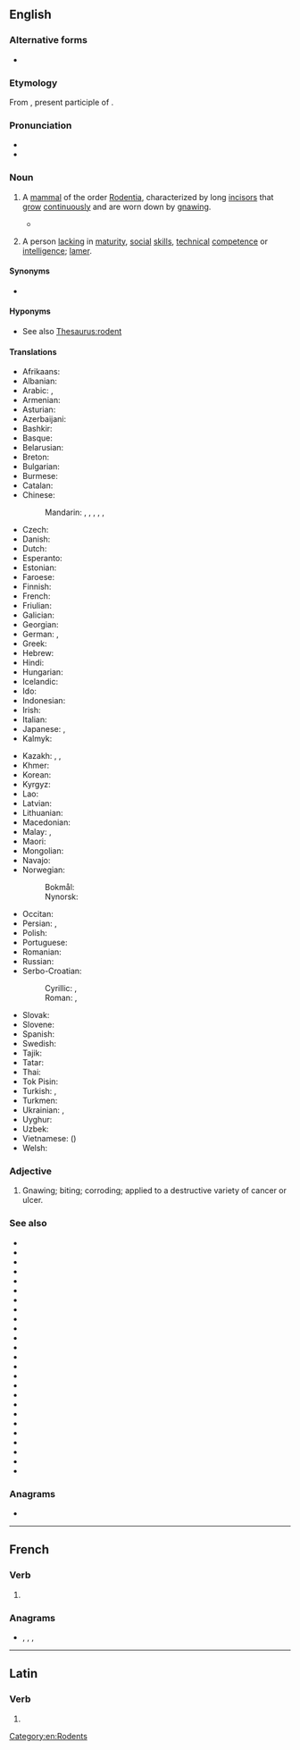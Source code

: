 {{also|rôdent}}
==English==
{{wikipedia}}
{{picdic
|image=Apodemus sylvaticus bosmuis.jpg
|detail1=
{{picdicimg|en|image=Agouti chewing.jpg|link=agouti}}
{{picdicimg|en|image=American Beaver.jpg|link=beaver}}
{{picdicimg|en|image=Brush-tailed Porcupine.jpg|link=brush-tailed porcupine}}
{{picdicimg|en|image=Capybara Hattiesburg Zoo (70909b-42) 2560x1600.jpg|link=capybara}}
{{picdicimg|en|image=Tamias minimus.jpg|link=chipmunk}}
{{picdicimg|en|image=Pectinator spekei Wagner.jpg|link=gundi}}
{{picdicimg|en|image=Chomik europejski.jpg|link=hamster}}
{{picdicimg|en|image=Octodontomys gliroides 1847 - cropping.jpg|link=mountain degu}}
{{picdicimg|en|image=Mouse white background.jpg|link=mouse}}
{{picdicimg|en|image=ErethizonRufescensWolf white background.jpg|link=North American porcupine}}
{{picdicimg|en|image=Porcupine 3.jpg|link=porcupine}}
{{picdicimg|en|image=Ruskea rotta.png|link=rat}}
{{picdicimg|en|image=AmericanRedSquirrel.jpg|link=squirrel}}
{{picdicimg|en|image=Bank vole.jpg|link=vole}}
}}

===Alternative forms===
* {{alter|en|rodente||obsolete}}

===Etymology===
{{root|en|ine-pro|*reh₁d-}}
From {{uder|en|la|rōdēns|rōdēns, rōdēnt-|gnawer; one who gnaws}}, present participle of {{m|la|rōdō||I gnaw}}.

===Pronunciation===
* {{IPA|en|/ˈɹəʊdənt/}}
* {{audio|en|LL-Q1860 (eng)-Vealhurl-rodent.wav|Audio (RP)}}

===Noun===
{{en-noun}}

# {{senseid|en|mammal of the order Rodentia}}A [[mammal]] of the order [[Rodentia]], characterized by long [[incisor]]s that [[grow]] [[continuously]] and are worn down by [[gnaw]]ing.
#* {{quote-journal|en|year=2013|month=May-June|author=[http://www.americanscientist.org/authors/detail/katie-l-burke Katie L. Burke]
|title=[http://www.americanscientist.org/issues/pub/2013/3/in-the-news-45 In the News]
|volume=101|issue=3|page=193|magazine={{w|American Scientist}}
|passage=Bats host many high-profile viruses that can infect humans, including severe acute respiratory syndrome and Ebola. A recent study explored the ecological variables that may contribute to bats’ propensity to harbor such zoonotic diseases by comparing them with another order of common reservoir hosts: '''rodents'''.}}
# {{lb|en|dated|bulletin board system slang|leet|pejorative}} A person [[lacking]] in [[maturity]], [[social]] [[skill]]s, [[technical]] [[competence]] or [[intelligence]]; [[lamer]]. {{defdate|mid 1980s-mid 1990s}}

====Synonyms====
* {{l|en|gnawer}}

====Hyponyms====
* See also [[Thesaurus:rodent]]

====Translations====
{{trans-top|mammal of the order Rodentia}}
* Afrikaans: {{t+|af|knaagdier}}
* Albanian: {{t+|sq|brejtës|m}}
* Arabic: {{t|ar|قَارِض|m}}, {{t|ar|قَوَارِض|m-p}}
* Armenian: {{t+|hy|կրծող}}
* Asturian: {{t+|ast|royedor|m}}
* Azerbaijani: {{t+|az|gəmirici}}
* Bashkir: {{t|ba|кимереүсе}}
* Basque: {{t|eu|karraskari}}
* Belarusian: {{t|be|грызу́н|m}}
* Breton: {{t|br|krigner|m}}
* Bulgarian: {{t+|bg|гризач|m}}
* Burmese: {{t+|my|ကြွက်}} {{qualifier|mouse, rat}}
* Catalan: {{t+|ca|rosegador}}
* Chinese:
*: Mandarin: {{t|cmn|[[齧齒目]][[動物]]}}, {{t|cmn|[[嚙齒目]][[動物]]}}, {{t|cmn|[[啮齿目]][[动物]]|tr=nièchǐmù dòngwù}}, {{t+|cmn|齧齒動物}}, {{t+|cmn|嚙齒動物}}, {{t|cmn|啮齿动物|tr=nièchǐ dòngwù}}
* Czech: {{t+|cs|hlodavec|m}}
* Danish: {{t+|da|gnaver|c}}
* Dutch: {{t+|nl|knaagdier|n}}
* Esperanto: {{t|eo|ronĝulo}}
* Estonian: {{t|et|näriline}}
* Faroese: {{t|fo|gnagdýr|n}}
* Finnish: {{t+|fi|jyrsijä}}
* French: {{t+|fr|rongeur|m}}
* Friulian: {{t|fur|roseadôr}}
* Galician: {{t|gl|roedor|m}}
* Georgian: {{t|ka|მღრღნელი}}
* German: {{t+|de|Nagetier|n}}, {{t+|de|Nager|m}}
* Greek: {{t+|el|τρωκτικό|n}}
* Hebrew: {{t+|he|מְכַרְסֵם|tr=mekharsem}}
* Hindi: {{t|hi|कृंतक}}
* Hungarian: {{t+|hu|rágcsáló}}
* Icelandic: {{t+|is|nagdýr|n}}
* Ido: {{t+|io|rodero}}
* Indonesian: {{t+|id|pengerat}}
* Irish: {{t|ga|creimire|m}}
* Italian: {{t+|it|roditore|m}}
* Japanese: {{t+|ja|齧歯類|tr=げっしるい, gesshirui}}, {{t|ja|齧歯動物|tr=げっしどうぶつ, gesshi-dōbutsu}}
* Kalmyk: {{t|xal|мерәч}}
{{trans-mid}}
* Kazakh: {{t|kk|кеміргіш}}, {{t|kk|кеміруші}}, {{t|kk|кеміруші}}
* Khmer: {{t|km|រទច្ឆេទី}}
* Korean: {{t|ko|설치류}}
* Kyrgyz: {{t|ky|кемирүүчү}}
* Lao: {{t+|lo|ຈຳພວກໜູ}}
* Latvian: {{t|lv|grauzējs|m}}
* Lithuanian: {{t|lt|graužikas|m}}
* Macedonian: {{t|mk|глодар|m}}
* Malay: {{t|ms|rodensia}}, {{t+|ms|tikus}} {{q|mouse, rat}}
* Maori: {{t|mi|rīroi}}
* Mongolian: {{t|mn|мэрэгч амьтан|sc=Cyrl}}
* Navajo: {{t|nv|tsin deigházhígíí}}
* Norwegian:
*: Bokmål: {{t+|nb|gnager|m}}
*: Nynorsk: {{t|nn|gnagar|m}}
* Occitan: {{t+|oc|rosegaire}}
* Persian: {{t+|fa|جوندگان|tr=javandgân}}, {{t+|fa|جونده|tr=javande}}
* Polish: {{t+|pl|gryzoń|m}}
* Portuguese: {{t+|pt|roedor|m}}
* Romanian: {{t+|ro|rozător|n}}
* Russian: {{t+|ru|грызу́н|m}}
* Serbo-Croatian:
*: Cyrillic: {{t|sh|гло̀да̄р|m|sc=Cyrl}}, {{t|sh|глодавац|m}}
*: Roman: {{t|sh|glòdār|m}}, {{t|sh|glodavac|m}}
* Slovak: {{t+|sk|hlodavec|m}}
* Slovene: {{t+|sl|glodalec|m}}
* Spanish: {{t+|es|roedor|m}}
* Swedish: {{t+|sv|gnagare|c}}
* Tajik: {{t|tg|хоянда}}
* Tatar: {{t+|tt|кимерүче}}
* Thai: {{t|th|สัตว์ฟันแทะ}}
* Tok Pisin: {{t|tpi|rat}}
* Turkish: {{t+|tr|kemirgen}}, {{t+|tr|kemirici}}
* Turkmen: {{t|tk|gemriji}}
* Ukrainian: {{t|uk|гризу́н|m}}, {{t|uk|гризуне́ць|m}}
* Uyghur: {{t|ug|غاجىغۇچى}}
* Uzbek: {{t+|uz|kemiruvchi}}
* Vietnamese: {{t+|vi|gặm nhấm}} ({{t|vi|𡄎𠰃|sc=Hani}})
* Welsh: {{t+|cy|cnofil|m}}
{{trans-bottom}}

===Adjective===
{{en-adj|-}}

# Gnawing; biting; corroding; applied to a destructive variety of cancer or ulcer.

===See also===
* {{l|en|agouti}}
* {{l|en|beaver}}
* {{l|en|capybara}}
* {{l|en|chinchilla}}
* {{l|en|chipmunk}}
* {{l|en|Count Branicki's mouse}}
* {{l|en|coypu}}
* {{l|en|dormouse}}
* {{l|en|gerbil}}
* {{l|en|gopher}}
* {{l|en|guinea pig}}
* {{l|en|hamster}}
* {{l|en|jerboa}}
* {{l|en|marmot}}
* {{l|en|mole rat}}
* {{l|en|mouse}}
* {{l|en|nutria}}
* {{l|en|paca}}
* {{l|en|pacarana}}
* {{l|en|porcupine}}
* {{l|en|prairie dog}}
* {{l|en|rat}}
* {{l|en|springhare}}
* {{l|en|squirrel}}
* {{l|en|viscacha}}

===Anagrams===
* {{anagrams|en|a=denort|dentro|dronte|torend}}

[[Category:en:Rodents]]

----

==French==

===Verb===
{{head|fr|verb form}}

# {{inflection of|fr|roder||3|p|pres|ind//sub}}

===Anagrams===
* {{l|fr|dorent}}, {{l|fr|dronte}}, {{l|fr|endort}}, {{l|fr|tondre}}

----

==Latin==

===Verb===
{{la-verb-form|rōdent}}

# {{inflection of|la|rōdō||3|p|futr|actv|indc}}